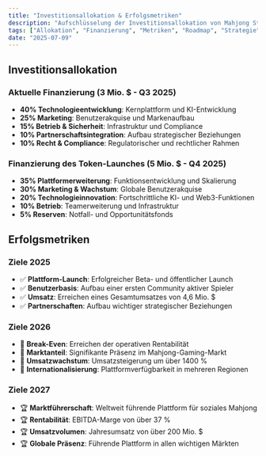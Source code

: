 ```yaml
---
title: "Investitionsallokation & Erfolgsmetriken"
description: "Aufschlüsselung der Investitionsallokation von Mahjong Stars, der Finanzierung des Token-Launches und der wichtigsten Erfolgsmetriken für 2025-2027."
tags: ["Allokation", "Finanzierung", "Metriken", "Roadmap", "Strategie"]
date: "2025-07-09"
---
```


## Investitionsallokation

### Aktuelle Finanzierung (3 Mio. $ - Q3 2025)
- **40% Technologieentwicklung**: Kernplattform und KI-Entwicklung
- **25% Marketing**: Benutzerakquise und Markenaufbau
- **15% Betrieb & Sicherheit**: Infrastruktur und Compliance
- **10% Partnerschaftsintegration**: Aufbau strategischer Beziehungen
- **10% Recht & Compliance**: Regulatorischer und rechtlicher Rahmen

### Finanzierung des Token-Launches (5 Mio. $ - Q4 2025)
- **35% Plattformerweiterung**: Funktionsentwicklung und Skalierung
- **30% Marketing & Wachstum**: Globale Benutzerakquise
- **20% Technologieinnovation**: Fortschrittliche KI- und Web3-Funktionen
- **10% Betrieb**: Teamerweiterung und Infrastruktur
- **5% Reserven**: Notfall- und Opportunitätsfonds

## Erfolgsmetriken

### Ziele 2025
- ✅ **Plattform-Launch**: Erfolgreicher Beta- und öffentlicher Launch
- ✅ **Benutzerbasis**: Aufbau einer ersten Community aktiver Spieler
- ✅ **Umsatz**: Erreichen eines Gesamtumsatzes von 4,6 Mio. $
- ✅ **Partnerschaften**: Aufbau wichtiger strategischer Beziehungen

### Ziele 2026
- 🎯 **Break-Even**: Erreichen der operativen Rentabilität
- 🎯 **Marktanteil**: Signifikante Präsenz im Mahjong-Gaming-Markt
- 🎯 **Umsatzwachstum**: Umsatzsteigerung um über 1400 %
- 🎯 **Internationalisierung**: Plattformverfügbarkeit in mehreren Regionen

### Ziele 2027
- 🏆 **Marktführerschaft**: Weltweit führende Plattform für soziales Mahjong
- 🏆 **Rentabilität**: EBITDA-Marge von über 37 %
- 🏆 **Umsatzvolumen**: Jahresumsatz von über 200 Mio. $
- 🏆 **Globale Präsenz**: Führende Plattform in allen wichtigen Märkten